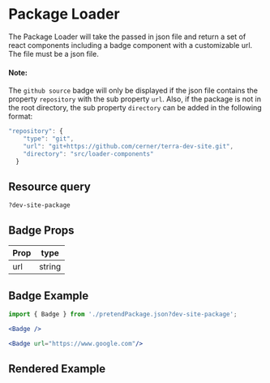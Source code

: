 
# Package Loader

The Package Loader will take the passed in json file and return a set of react components including a badge component with a customizable url.
The file must be a json file.

#### Note: 
The `github source` badge will only be displayed if the json file contains the property `repository` with the sub property `url`.
Also, if the package is not in the root directory, the sub property `directory` can be added in the following format:
```jsx
"repository": {
    "type": "git",
    "url": "git+https://github.com/cerner/terra-dev-site.git",
    "directory": "src/loader-components"
  }
```

## Resource query

`?dev-site-package`

## Badge Props

Prop | type
--- | ---
url | string

## Badge Example

```jsx
import { Badge } from './pretendPackage.json?dev-site-package';

<Badge />

<Badge url="https://www.google.com"/>
```
## Rendered Example

<Badge />

<Badge url="https://www.google.com"/>
